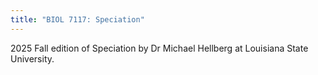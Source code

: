 ```yaml
---
title: "BIOL 7117: Speciation"
---
```


2025 Fall edition of Speciation by Dr Michael Hellberg at Louisiana State University.